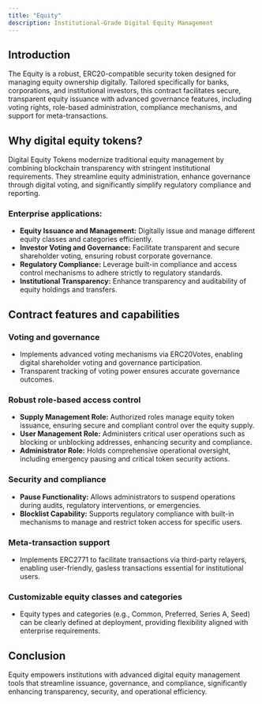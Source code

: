 ```yaml
---
title: "Equity"
description: Institutional-Grade Digital Equity Management
---
```


## Introduction

The Equity is a robust, ERC20-compatible security token designed for managing
equity ownership digitally. Tailored specifically for banks, corporations, and
institutional investors, this contract facilitates secure, transparent equity
issuance with advanced governance features, including voting rights, role-based
administration, compliance mechanisms, and support for meta-transactions.

## Why digital equity tokens?

Digital Equity Tokens modernize traditional equity management by combining
blockchain transparency with stringent institutional requirements. They
streamline equity administration, enhance governance through digital voting, and
significantly simplify regulatory compliance and reporting.

### Enterprise applications:

- **Equity Issuance and Management:** Digitally issue and manage different
  equity classes and categories efficiently.
- **Investor Voting and Governance:** Facilitate transparent and secure
  shareholder voting, ensuring robust corporate governance.
- **Regulatory Compliance:** Leverage built-in compliance and access control
  mechanisms to adhere strictly to regulatory standards.
- **Institutional Transparency:** Enhance transparency and auditability of
  equity holdings and transfers.

## Contract features and capabilities

### Voting and governance

- Implements advanced voting mechanisms via ERC20Votes, enabling digital
  shareholder voting and governance participation.
- Transparent tracking of voting power ensures accurate governance outcomes.

### Robust role-based access control

- **Supply Management Role:** Authorized roles manage equity token issuance,
  ensuring secure and compliant control over the equity supply.
- **User Management Role:** Administers critical user operations such as
  blocking or unblocking addresses, enhancing security and compliance.
- **Administrator Role:** Holds comprehensive operational oversight, including
  emergency pausing and critical token security actions.

### Security and compliance

- **Pause Functionality:** Allows administrators to suspend operations during
  audits, regulatory interventions, or emergencies.
- **Blocklist Capability:** Supports regulatory compliance with built-in
  mechanisms to manage and restrict token access for specific users.

### Meta-transaction support

- Implements ERC2771 to facilitate transactions via third-party relayers,
  enabling user-friendly, gasless transactions essential for institutional
  users.

### Customizable equity classes and categories

- Equity types and categories (e.g., Common, Preferred, Series A, Seed) can be
  clearly defined at deployment, providing flexibility aligned with enterprise
  requirements.

## Conclusion

Equity empowers institutions with advanced digital equity management tools that
streamline issuance, governance, and compliance, significantly enhancing
transparency, security, and operational efficiency.
